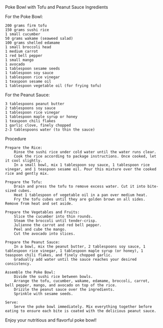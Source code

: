 Poke Bowl with Tofu and Peanut Sauce
Ingredients

For the Poke Bowl:

    200 grams firm tofu
    150 grams sushi rice
    1 small cucumber
    50 grams wakame (seaweed salad)
    100 grams shelled edamame
    1 small broccoli head
    1 medium carrot
    1 red bell pepper
    1 small mango
    1 avocado
    1 tablespoon sesame seeds
    1 tablespoon soy sauce
    1 tablespoon rice vinegar
    1 teaspoon sesame oil
    1 tablespoon vegetable oil (for frying tofu)

For the Peanut Sauce:

    3 tablespoons peanut butter
    2 tablespoons soy sauce
    1 tablespoon rice vinegar
    1 tablespoon maple syrup or honey
    1 teaspoon chili flakes
    1 garlic clove, finely chopped
    2-3 tablespoons water (to thin the sauce)

Procedure

    Prepare the Rice:
        Rinse the sushi rice under cold water until the water runs clear.
        Cook the rice according to package instructions. Once cooked, let it cool slightly.
        In a small bowl, mix 1 tablespoon soy sauce, 1 tablespoon rice vinegar, and 1 teaspoon sesame oil. Pour this mixture over the cooked rice and gently mix.

    Prepare the Tofu:
        Drain and press the tofu to remove excess water. Cut it into bite-sized cubes.
        Heat 1 tablespoon of vegetable oil in a pan over medium heat.
        Fry the tofu cubes until they are golden brown on all sides. Remove from heat and set aside.

    Prepare the Vegetables and Fruits:
        Slice the cucumber into thin rounds.
        Steam the broccoli until tender-crisp.
        Julienne the carrot and red bell pepper.
        Peel and cube the mango.
        Cut the avocado into slices.

    Prepare the Peanut Sauce:
        In a bowl, mix the peanut butter, 2 tablespoons soy sauce, 1 tablespoon rice vinegar, 1 tablespoon maple syrup (or honey), 1 teaspoon chili flakes, and finely chopped garlic.
        Gradually add water until the sauce reaches your desired consistency.

    Assemble the Poke Bowl:
        Divide the sushi rice between bowls.
        Arrange the tofu, cucumber, wakame, edamame, broccoli, carrot, bell pepper, mango, and avocado on top of the rice.
        Drizzle the peanut sauce over the ingredients.
        Sprinkle with sesame seeds.

    Serve:
        Serve the poke bowl immediately. Mix everything together before eating to ensure each bite is coated with the delicious peanut sauce.

Enjoy your nutritious and flavorful poke bowl!
